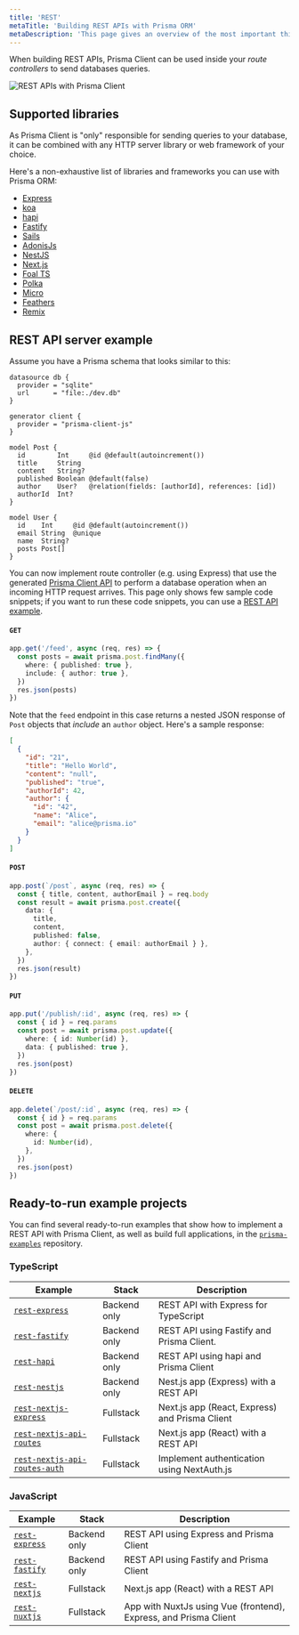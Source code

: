 ```yaml
---
title: 'REST'
metaTitle: 'Building REST APIs with Prisma ORM'
metaDescription: 'This page gives an overview of the most important things when building REST APIs with Prisma. It shows practical examples and the supported libraries.'
---
```


<TopBlock title={frontMatter.title}>

When building REST APIs, Prisma Client can be used inside your _route controllers_ to send databases queries.

![REST APIs with Prisma Client](../100-introduction/prisma-rest-apis.png)

</TopBlock>

## Supported libraries

As Prisma Client is "only" responsible for sending queries to your database, it can be combined with any HTTP server library or web framework of your choice.

Here's a non-exhaustive list of libraries and frameworks you can use with Prisma ORM:

- [Express](https://expressjs.com/)
- [koa](https://koajs.com/)
- [hapi](https://hapi.dev/)
- [Fastify](https://www.fastify.io/)
- [Sails](https://sailsjs.com/)
- [AdonisJs](https://adonisjs.com/)
- [NestJS](https://nestjs.com/)
- [Next.js](https://nextjs.org/)
- [Foal TS](https://foalts.org/)
- [Polka](https://github.com/lukeed/polka)
- [Micro](https://github.com/zeit/micro)
- [Feathers](https://feathersjs.com/)
- [Remix](https://remix.run/)

## REST API server example

Assume you have a Prisma schema that looks similar to this:

```prisma
datasource db {
  provider = "sqlite"
  url      = "file:./dev.db"
}

generator client {
  provider = "prisma-client-js"
}

model Post {
  id        Int     @id @default(autoincrement())
  title     String
  content   String?
  published Boolean @default(false)
  author    User?   @relation(fields: [authorId], references: [id])
  authorId  Int?
}

model User {
  id    Int     @id @default(autoincrement())
  email String  @unique
  name  String?
  posts Post[]
}
```

You can now implement route controller (e.g. using Express) that use the generated [Prisma Client API](/orm/prisma-client) to perform a database operation when an incoming HTTP request arrives. This page only shows few sample code snippets; if you want to run these code snippets, you can use a [REST API example](https://github.com/prisma/prisma-examples/tree/latest/typescript/rest-express).

#### `GET`

```ts
app.get('/feed', async (req, res) => {
  const posts = await prisma.post.findMany({
    where: { published: true },
    include: { author: true },
  })
  res.json(posts)
})
```

Note that the `feed` endpoint in this case returns a nested JSON response of `Post` objects that _include_ an `author` object. Here's a sample response:

```json
[
  {
    "id": "21",
    "title": "Hello World",
    "content": "null",
    "published": "true",
    "authorId": 42,
    "author": {
      "id": "42",
      "name": "Alice",
      "email": "alice@prisma.io"
    }
  }
]
```

#### `POST`

```ts
app.post(`/post`, async (req, res) => {
  const { title, content, authorEmail } = req.body
  const result = await prisma.post.create({
    data: {
      title,
      content,
      published: false,
      author: { connect: { email: authorEmail } },
    },
  })
  res.json(result)
})
```

#### `PUT`

```ts
app.put('/publish/:id', async (req, res) => {
  const { id } = req.params
  const post = await prisma.post.update({
    where: { id: Number(id) },
    data: { published: true },
  })
  res.json(post)
})
```

#### `DELETE`

```ts
app.delete(`/post/:id`, async (req, res) => {
  const { id } = req.params
  const post = await prisma.post.delete({
    where: {
      id: Number(id),
    },
  })
  res.json(post)
})
```

## Ready-to-run example projects

You can find several ready-to-run examples that show how to implement a REST API with Prisma Client, as well as build full applications, in the [`prisma-examples`](https://github.com/prisma/prisma-examples/) repository.

### TypeScript

| **Example**                                                                                                                   | **Stack**    | **Description**                                |
| ----------------------------------------------------------------------------------------------------------------------------- | ------------ | ---------------------------------------------- |
| [`rest-express`](https://github.com/prisma/prisma-examples/tree/latest/typescript/rest-express)                               | Backend only | REST API with Express for TypeScript           |
| [`rest-fastify`](https://github.com/prisma/prisma-examples/tree/latest/typescript/rest-fastify)                               | Backend only | REST API using Fastify and Prisma Client.      |
| [`rest-hapi`](https://github.com/prisma/prisma-examples/tree/latest/typescript/rest-hapi)                                     | Backend only | REST API using hapi and Prisma Client          |
| [`rest-nestjs`](https://github.com/prisma/prisma-examples/tree/latest/typescript/rest-nestjs)                                 | Backend only | Nest.js app (Express) with a REST API          |
| [`rest-nextjs-express`](https://github.com/prisma/prisma-examples/tree/latest/typescript/rest-nextjs-express)                 | Fullstack    | Next.js app (React, Express) and Prisma Client |
| [`rest-nextjs-api-routes`](https://github.com/prisma/prisma-examples/tree/latest/typescript/rest-nextjs-api-routes)           | Fullstack    | Next.js app (React) with a REST API            |
| [`rest-nextjs-api-routes-auth`](https://github.com/prisma/prisma-examples/tree/latest/typescript/rest-nextjs-api-routes-auth) | Fullstack    | Implement authentication using NextAuth.js     |

### JavaScript

| **Example**                                                                                     | **Stack**    | **Description**                                                  |
| ----------------------------------------------------------------------------------------------- | ------------ | ---------------------------------------------------------------- |
| [`rest-express`](https://github.com/prisma/prisma-examples/tree/latest/javascript/rest-express) | Backend only | REST API using Express and Prisma Client                         |
| [`rest-fastify`](https://github.com/prisma/prisma-examples/tree/latest/javascript/rest-fastify) | Backend only | REST API using Fastify and Prisma Client                         |
| [`rest-nextjs`](https://github.com/prisma/prisma-examples/tree/latest/javascript/rest-nextjs)   | Fullstack    | Next.js app (React) with a REST API                              |
| [`rest-nuxtjs`](https://github.com/prisma/prisma-examples/tree/latest/javascript/rest-nuxtjs)   | Fullstack    | App with NuxtJs using Vue (frontend), Express, and Prisma Client |
